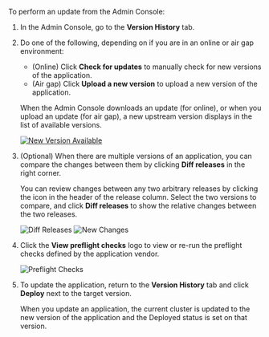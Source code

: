 To perform an update from the Admin Console:

1. In the Admin Console, go to the **Version History** tab.
1. Do one of the following, depending on if you are in an online or air gap environment:
   * (Online) Click **Check for updates** to manually check for new versions of the application.
   * (Air gap) Click **Upload a new version** to upload a new version of the application.

   When the Admin Console downloads an update (for online), or when you upload an update (for air gap),
   a new upstream version displays in the list of available versions.

   [![New Version Available](/images/new-version-available.png)](/images/new-version-available.png)

1. (Optional) When there are multiple versions of an application, you can compare
the changes between them by clicking **Diff releases** in the right corner.

   You can review changes between any two arbitrary releases by clicking the icon in the header
   of the release column. Select the two versions to compare, and click **Diff releases**
   to show the relative changes between the two releases.

   ![Diff Releases](/images/diff-releases.png)
   ![New Changes](/images/new-changes.png)

1. Click the **View preflight checks** logo to view or re-run the preflight checks defined by
the application vendor.

   ![Preflight Checks](/images/preflight-checks.png)

1. To update the application, return to the **Version History** tab
and click **Deploy** next to the target version.

   When you update an application, the current cluster is updated to the new version
   of the application and the Deployed status is set on that version.